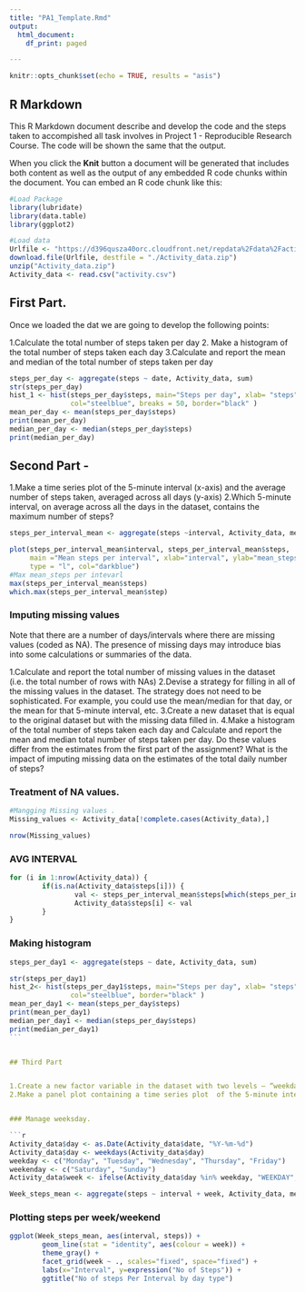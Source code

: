 ```yaml
---
title: "PA1_Template.Rmd"
output:
  html_document:
    df_print: paged

---
```


```r
knitr::opts_chunk$set(echo = TRUE, results = "asis")
```

## R Markdown

This R Markdown document describe and develop the code and the steps taken to accompished all task involves in Project 1 - Reproducible Research Course. The code will be shown the same that the output.

When you click the **Knit** button a document will be generated that includes both content as well as the output of any embedded R code chunks within the document. You can embed an R code chunk like this:

```r
#Load Package 
library(lubridate)
library(data.table)
library(ggplot2)
```

```r
#Load data
Urlfile <- "https://d396qusza40orc.cloudfront.net/repdata%2Fdata%2Factivity.zip"
download.file(Urlfile, destfile = "./Activity_data.zip")
unzip("Activity_data.zip")
Activity_data <- read.csv("activity.csv")

```

## First Part.
Once we loaded the dat we are going to develop the following points:  


1.Calculate the total number of steps taken per day
2. Make a histogram of the total number of steps taken each day
3.Calculate and report the mean and median of the total number of steps taken per day


```r
steps_per_day <- aggregate(steps ~ date, Activity_data, sum)
str(steps_per_day)
hist_1 <- hist(steps_per_day$steps, main="Steps per day", xlab= "steps", 
               col="steelblue", breaks = 50, border="black" )
mean_per_day <- mean(steps_per_day$steps)
print(mean_per_day)
median_per_day <- median(steps_per_day$steps)
print(median_per_day)

```

## Second Part - 

1.Make a time series plot  of the 5-minute interval (x-axis) and the average number of steps taken, averaged across all days (y-axis)
2.Which 5-minute interval, on average across all the days in the dataset, contains the maximum number of steps?

```r
steps_per_interval_mean <- aggregate(steps ~interval, Activity_data, mean)

plot(steps_per_interval_mean$interval, steps_per_interval_mean$steps, 
     main ="Mean steps per interval", xlab="interval", ylab="mean_steps",
     type = "l", col="darkblue")
#Max mean_steps per intevarl
max(steps_per_interval_mean$steps)
which.max(steps_per_interval_mean$step) 
```


### Imputing missing values


Note that there are a number of days/intervals where there are missing values (coded as \color{red}{\verb|NA|}NA). The presence of missing days may introduce bias into some calculations or summaries of the data.

1.Calculate and report the total number of missing values in the dataset (i.e. the total number of rows with \color{red}{\verb|NA|}NAs)
2.Devise a strategy for filling in all of the missing values in the dataset. The strategy does not need to be sophisticated. For example, you could use the mean/median for that day, or the mean for that 5-minute interval, etc.
3.Create a new dataset that is equal to the original dataset but with the missing data filled in.
4.Make a histogram of the total number of steps taken each day and Calculate and report the mean and median total number of steps taken per day. Do these values differ from the estimates from the first part of the assignment? What is the impact of imputing missing data on the estimates of the total daily number of steps?

### Treatment of NA values.


```r
#Mangging Missing values . 
Missing_values <- Activity_data[!complete.cases(Activity_data),]

nrow(Missing_values)
```

### AVG INTERVAL
````r
for (i in 1:nrow(Activity_data)) {
        if(is.na(Activity_data$steps[i])) {
                val <- steps_per_interval_mean$steps[which(steps_per_interval_mean$interval == Activity_data$interval[i])]
                Activity_data$steps[i] <- val 
        }
}

````

### Making histogram
````r
steps_per_day1 <- aggregate(steps ~ date, Activity_data, sum)

str(steps_per_day1)
hist_2<- hist(steps_per_day1$steps, main="Steps per day", xlab= "steps",
               col="steelblue", border="black" )
mean_per_day1 <- mean(steps_per_day$steps)
print(mean_per_day1)
median_per_day1 <- median(steps_per_day$steps)
print(median_per_day1)
```


## Third Part


1.Create a new factor variable in the dataset with two levels – “weekday” and “weekend” indicating whether a given date is a weekday or weekend day.
2.Make a panel plot containing a time series plot  of the 5-minute interval (x-axis) and the average number of steps taken, averaged across all weekday days or weekend days (y-axis). See the README file in the GitHub repository to see an example of what this plot should look like using simulated data.


### Manage weeksday.

```r

Activity_data$day <- as.Date(Activity_data$date, "%Y-%m-%d")
Activity_data$day <- weekdays(Activity_data$day)
weekday <- c("Monday", "Tuesday", "Wednesday", "Thursday", "Friday")
weekenday <- c("Saturday", "Sunday")
Activity_data$week <- ifelse(Activity_data$day %in% weekday, "WEEKDAY", "WEEKENDAY")

Week_steps_mean <- aggregate(steps ~ interval + week, Activity_data, mean)
````

### Plotting steps per week/weekend
````r


ggplot(Week_steps_mean, aes(interval, steps)) +
        geom_line(stat = "identity", aes(colour = week)) +
        theme_gray() +
        facet_grid(week ~ ., scales="fixed", space="fixed") +
        labs(x="Interval", y=expression("No of Steps")) +
        ggtitle("No of steps Per Interval by day type")
````



